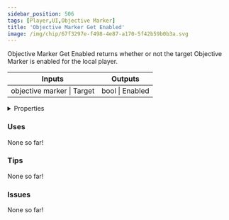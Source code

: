 ```yaml
---
sidebar_position: 506
tags: [Player,UI,Objective Marker]
title: 'Objective Marker Get Enabled'
image: /img/chip/67f3297e-f498-4e87-a170-5f42b59b0b3a.svg
---
```


Objective Marker Get Enabled returns whether or not the target Objective Marker is enabled for the local player.



<IChip uuid="67f3297e-f498-4e87-a170-5f42b59b0b3a"/>

<table><thead><tr><th>Inputs</th><th>Outputs</th></tr></thead><tbody><tr><td>objective marker | Target</td><td>bool | Enabled</td></tr></tbody></table>

<details>
  <summary>Properties</summary>
  <div>
    <div>
    <table>
      <tbody>
        <tr>
          <td>Is beta required?</td>
          <td>No</td>
        </tr>
        <tr>
          <td>Is chip a trolling risk?</td>
          <td>No</td>
        </tr>
        <tr>
          <td>Is chip a role assignment risk?</td>
          <td>No</td>
        </tr>
        <tr>
          <td>Chip UUID</td>
          <td>67f3297e-f498-4e87-a170-5f42b59b0b3a</td>
        </tr>
        <tr>
          <td>Room availability</td>
          <td>Available everywhere</td>
        </tr>
      </tbody>
    </table>
    </div>
  </div>
</details>

### Uses

None so far!

### Tips

None so far!

### Issues

None so far!